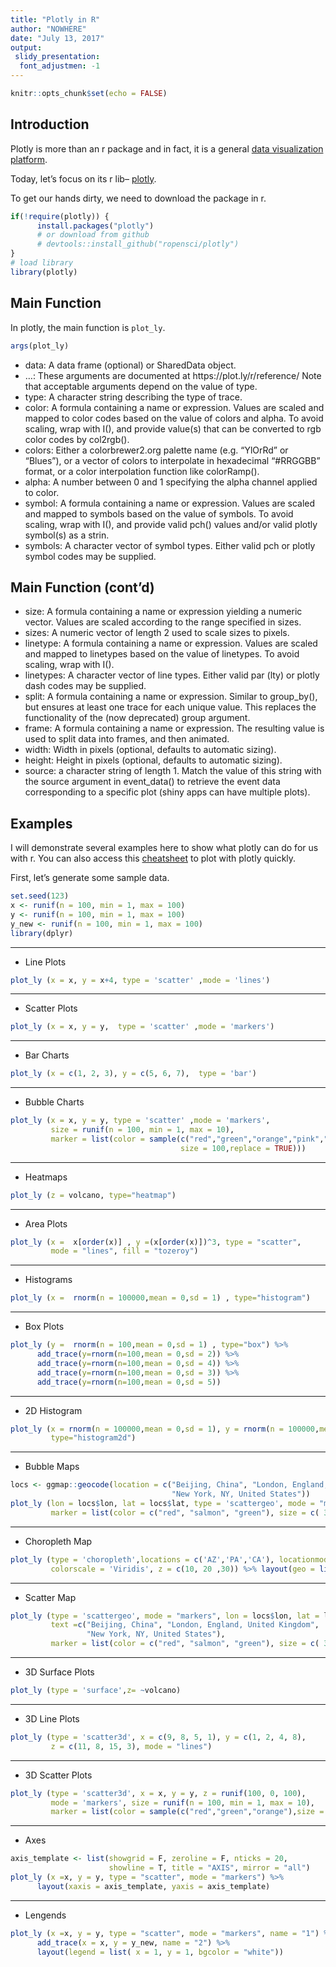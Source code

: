 ```yaml
---
title: "Plotly in R"
author: "NOWHERE"
date: "July 13, 2017"
output: 
 slidy_presentation:
  font_adjustmen: -1
---
```


```r
knitr::opts_chunk$set(echo = FALSE)
```

## Introduction

Plotly is more than an r package and in fact, it is a general [data visualization platform](https://plot.ly/).

Today, let's focus on its r lib-- [plotly](https://plot.ly/r/).

To get our hands dirty, we need to download the package in r.

```r
if(!require(plotly)) {
      install.packages("plotly")
      # or download from github
      # devtools::install_github("ropensci/plotly")
}
# load library
library(plotly)
```

## Main Function

In plotly, the main function is `plot_ly`.

```r
args(plot_ly)
```

- data: A data frame (optional) or SharedData object.    
- ...: These arguments are documented at https://plot.ly/r/reference/ Note that acceptable arguments depend on the value of type.    
- type: A character string describing the type of trace.    
- color: A formula containing a name or expression. Values are scaled and mapped to color codes based on the value of colors and alpha. To avoid scaling, wrap with I(), and provide value(s) that can be converted to rgb color codes by col2rgb().    
- colors: Either a colorbrewer2.org palette name (e.g. "YlOrRd" or "Blues"), or a vector of colors to interpolate in hexadecimal "#RRGGBB" format, or a color interpolation function like colorRamp().    
- alpha: A number between 0 and 1 specifying the alpha channel applied to color.    
- symbol: A formula containing a name or expression. Values are scaled and mapped to symbols based on the value of symbols. To avoid scaling, wrap with I(), and provide valid pch() values and/or valid plotly symbol(s) as a strin.    
- symbols: A character vector of symbol types. Either valid pch or plotly symbol codes may be supplied.    

## Main Function (cont'd)

- size: A formula containing a name or expression yielding a numeric vector. Values are scaled according to the range specified in sizes.    
- sizes: A numeric vector of length 2 used to scale sizes to pixels.    
- linetype: A formula containing a name or expression. Values are scaled and mapped to linetypes based on the value of linetypes. To avoid scaling, wrap with I().    
- linetypes: A character vector of line types. Either valid par (lty) or plotly dash codes may be supplied.    
- split: A formula containing a name or expression. Similar to group_by(), but ensures at least one trace for each unique value. This replaces the functionality of the (now deprecated) group argument.    
- frame:  A formula containing a name or expression. The resulting value is used to split data into frames, and then animated.    
- width: Width in pixels (optional, defaults to automatic sizing).    
- height: Height in pixels (optional, defaults to automatic sizing).    
- source: a character string of length 1. Match the value of this string with the source argument in event_data() to retrieve the event data corresponding to a specific plot (shiny apps can have multiple plots).    

## Examples

I will demonstrate several examples here to show what plotly can do for us with r. You can also access this [cheatsheet](https://images.plot.ly/plotly-documentation/images/r_cheat_sheet.pdf) to plot with plotly quickly.

First, let's generate some sample data.

```r
set.seed(123)
x <- runif(n = 100, min = 1, max = 100)
y <- runif(n = 100, min = 1, max = 100)
y_new <- runif(n = 100, min = 1, max = 100)
library(dplyr)
```

****

- Line Plots
      
```r
plot_ly (x = x, y = x+4, type = 'scatter' ,mode = 'lines')
```

****

- Scatter Plots

```r
plot_ly (x = x, y = y,  type = 'scatter' ,mode = 'markers')
```

****

- Bar Charts

```r
plot_ly (x = c(1, 2, 3), y = c(5, 6, 7),  type = 'bar')
```

****

- Bubble Charts

```r
plot_ly (x = x, y = y, type = 'scatter' ,mode = 'markers', 
         size = runif(n = 100, min = 1, max = 10),
         marker = list(color = sample(c("red","green","orange","pink","blue"),
                                      size = 100,replace = TRUE)))
```

****

- Heatmaps

```r
plot_ly (z = volcano, type="heatmap")
```

****

- Area Plots

```r
plot_ly (x =  x[order(x)] , y =(x[order(x)])^3, type = "scatter", 
         mode = "lines", fill = "tozeroy")
```

****

- Histograms

```r
plot_ly (x =  rnorm(n = 100000,mean = 0,sd = 1) , type="histogram")
```

****

- Box Plots

```r
plot_ly (y =  rnorm(n = 100,mean = 0,sd = 1) , type="box") %>% 
      add_trace(y=rnorm(n=100,mean = 0,sd = 2)) %>% 
      add_trace(y=rnorm(n=100,mean = 0,sd = 4)) %>% 
      add_trace(y=rnorm(n=100,mean = 0,sd = 3)) %>% 
      add_trace(y=rnorm(n=100,mean = 0,sd = 5))
```

****

- 2D Histogram

```r
plot_ly (x = rnorm(n = 100000,mean = 0,sd = 1), y = rnorm(n = 100000,mean = 0,sd = 1),
         type="histogram2d")
```

****

- Bubble Maps

```r
locs <- ggmap::geocode(location = c("Beijing, China", "London, England, United Kingdom", 
                                    "New York, NY, United States"))
plot_ly (lon = locs$lon, lat = locs$lat, type = 'scattergeo', mode = "markers",
         marker = list(color = c("red", "salmon", "green"), size = c( 30, 40 ,50)))
```

****

- Choropleth Map

```r
plot_ly (type = 'choropleth',locations = c('AZ','PA','CA'), locationmode = 'USA-states',
         colorscale = 'Viridis', z = c(10, 20 ,30)) %>% layout(geo = list(scopre = 'usa'))
```

****

- Scatter Map

```r
plot_ly (type = 'scattergeo', mode = "markers", lon = locs$lon, lat = locs$lat,
         text =c("Beijing, China", "London, England, United Kingdom", 
                 "New York, NY, United States"),
         marker = list(color = c("red", "salmon", "green"), size = c( 30, 40 ,50)))
```

****

- 3D Surface Plots

```r
plot_ly (type = 'surface',z= ~volcano)
```

****

- 3D Line Plots

```r
plot_ly (type = 'scatter3d', x = c(9, 8, 5, 1), y = c(1, 2, 4, 8), 
         z = c(11, 8, 15, 3), mode = "lines")
```

****

- 3D Scatter Plots

```r
plot_ly (type = 'scatter3d', x = x, y = y, z = runif(100, 0, 100), 
         mode = 'markers', size = runif(n = 100, min = 1, max = 10), 
         marker = list(color = sample(c("red","green","orange"),size = 100,replace = TRUE)))
```

****

- Axes

```r
axis_template <- list(showgrid = F, zeroline = F, nticks = 20, 
                      showline = T, title = "AXIS", mirror = "all")
plot_ly (x =x, y = y, type = "scatter", mode = "markers") %>% 
      layout(xaxis = axis_template, yaxis = axis_template)
```

****

- Lengends

```r
plot_ly (x =x, y = y, type = "scatter", mode = "markers", name = "1") %>% 
      add_trace(x = x, y = y_new, name = "2") %>%
      layout(legend = list( x = 1, y = 1, bgcolor = "white"))
```
